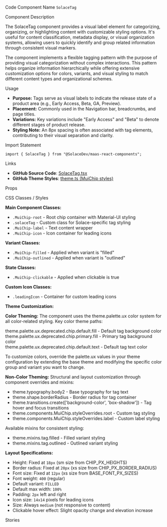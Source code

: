 
<Meta of={SolaceTagStories} />

<Title>Solace Tag</Title>

<Description of={SolaceTagStories} />

<Subtitle>Code Component Name</Subtitle>
`SolaceTag`

<Subtitle>Component Description</Subtitle>

The SolaceTag component provides a visual label element for categorizing, organizing, or highlighting content with customizable styling options. It's useful for content classification, metadata display, or visual organization systems, allowing users to quickly identify and group related information through consistent visual markers.

The component implements a flexible tagging pattern with the purpose of providing visual categorization without complex interactions. This pattern helps organize information hierarchically while offering extensive customization options for colors, variants, and visual styling to match different content types and organizational schemes.

<Subtitle>Usage</Subtitle>

- **Purpose:** Tags serve as visual labels to indicate the release state of a product area (e.g., Early Access, Beta, GA, Preview).
- **Placement:** Commonly used in the Navigation bar, breadcrumbs, and page titles.
- **Variations:** Key variations include "Early Access" and "Beta" to denote different stages of product release.
- **Styling Note:** An 8px spacing is often associated with tag elements, contributing to their visual separation and clarity.

<Subtitle>Import Statement</Subtitle>

```tsx
import { SolaceTag } from "@SolaceDev/maas-react-components";
```

<Subtitle>Links</Subtitle>

- **GitHub Source Code**: [SolaceTag.tsx](https://github.com/SolaceDev/maas-react-components/blob/main/src/components/SolaceTag.tsx)
- **GitHub Theme Styles**: <a href="https://github.com/SolaceDev/maas-react-components/blob/main/src/resources/theme.ts#:~:text=MuiChip" target="_blank">theme.ts (MuiChip styles)</a>

<Subtitle>Props</Subtitle>

<ArgTypes of={SolaceTagStories} />

<Subtitle>CSS Classes / Styles</Subtitle>

**Main Component Classes:**

- `.MuiChip-root` - Root chip container with Material-UI styling
- `.solaceTag` - Custom class for Solace-specific tag styling
- `.MuiChip-label` - Text content wrapper
- `.MuiChip-icon` - Icon container for leading icons

**Variant Classes:**

- `.MuiChip-filled` - Applied when variant is "filled"
- `.MuiChip-outlined` - Applied when variant is "outlined"

**State Classes:**

- `.MuiChip-clickable` - Applied when clickable is true

**Custom Icon Classes:**

- `.leadingIcon` - Container for custom leading icons

**Theme Customization:**

**Color Theming:**
The component uses the theme.palette.ux color system for all color-related styling. Key color theme paths:

<div style={{ display: "flex", alignItems: "center", margin: "8px 0" }}>
	<div
		style={{
			width: "16px",
			height: "16px",
			backgroundColor: "#E0E0E0",
			border: "1px solid rgba(0,0,0,0.2)",
			borderRadius: "3px",
			marginRight: "8px"
		}}
	></div>
	<span>theme.palette.ux.deprecated.chip.default.fill - Default tag background color</span>
</div>
<div style={{ display: "flex", alignItems: "center", margin: "8px 0" }}>
	<div
		style={{
			width: "16px",
			height: "16px",
			backgroundColor: "#1976D2",
			border: "1px solid rgba(0,0,0,0.2)",
			borderRadius: "3px",
			marginRight: "8px"
		}}
	></div>
	<span>theme.palette.ux.deprecated.chip.primary.fill - Primary tag background color</span>
</div>
<div style={{ display: "flex", alignItems: "center", margin: "8px 0" }}>
	<div
		style={{
			width: "16px",
			height: "16px",
			backgroundColor: "#000000",
			border: "1px solid rgba(0,0,0,0.2)",
			borderRadius: "3px",
			marginRight: "8px"
		}}
	></div>
	<span>theme.palette.ux.deprecated.chip.default.text - Default tag text color</span>
</div>

To customize colors, override the palette.ux values in your theme configuration by extending the base theme and modifying the specific color group and variant you want to change.

**Non-Color Theming:**
Structural and layout customization through component overrides and mixins:

- theme.typography.body2 - Base typography for tag text
- theme.shape.borderRadius - Border radius for tag container
- theme.transitions.create(['background-color', 'box-shadow']) - Tag hover and focus transitions
- theme.components.MuiChip.styleOverrides.root - Custom tag styling
- theme.components.MuiChip.styleOverrides.label - Custom label styling

Available mixins for consistent styling:

- theme.mixins.tag.filled - Filled variant styling
- theme.mixins.tag.outlined - Outlined variant styling

**Layout Specifications:**

- Height: Fixed at `18px` (sm size from CHIP_PX_HEIGHTS)
- Border radius: Fixed at `20px` (xs size from CHIP_PX_BORDER_RADIUS)
- Font size: Fixed at `12px` (xs size from BASE_FONT_PX_SIZES)
- Font weight: `400` (regular)
- Default variant: `FILLED`
- Default max width: `100%`
- Padding: `2px` left and right
- Icon size: `14x14` pixels for leading icons
- Size: Always `medium` (not responsive to content)
- Clickable hover effect: Slight opacity change and elevation increase

<Subtitle>Stories</Subtitle>

<CustomStories />

